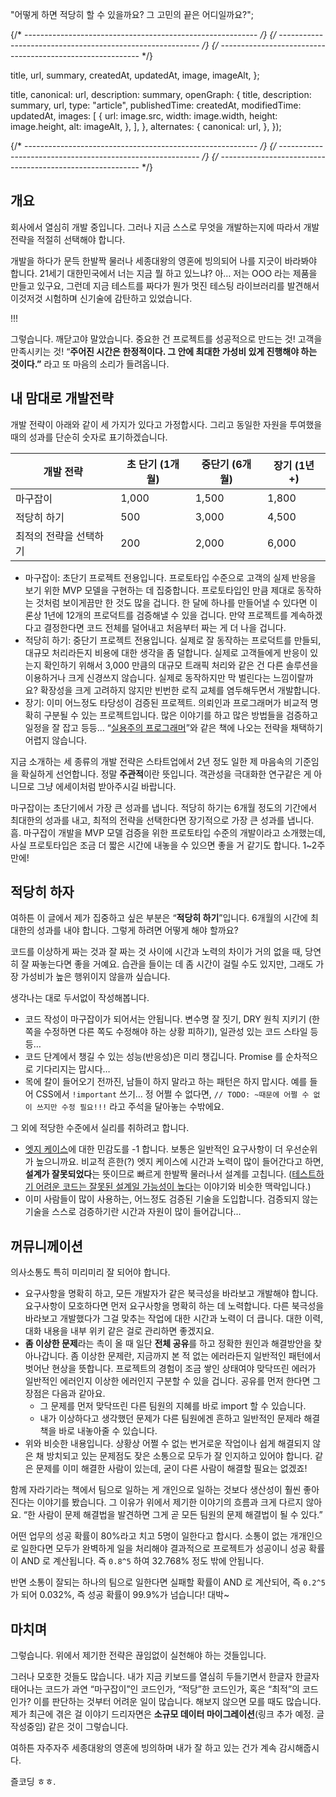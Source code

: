 

  "어떻게 하면 적당히 할 수 있을까요? 그 고민의 끝은 어디일까요?";

{/* ---------------------------------------------------------- */}
{/* ---------------------------------------------------------- */}
{/* ---------------------------------------------------------- */}

  title,
  url,
  summary,
  createdAt,
  updatedAt,
  image,
  imageAlt,
};

  title,
  canonical: url,
  description: summary,
  openGraph: {
    title,
    description: summary,
    url,
    type: "article",
    publishedTime: createdAt,
    modifiedTime: updatedAt,
    images: [
      {
        url: image.src,
        width: image.width,
        height: image.height,
        alt: imageAlt,
      },
    ],
  },
  alternates: {
    canonical: url,
  },
});

<ArticleJsonLd
  useAppDir
  url={url}
  title={title}
  images={[image.src]}
  authorName={authorList}
  datePublished={createdAt}
  dateModified={updatedAt}
  publisherName={authorName}
  description={summary}
  isAccessibleForFree
/>

<ArticleHeader title={title} updatedAt={updatedAt} desc={summary} />

{/* ---------------------------------------------------------- */}
{/* ---------------------------------------------------------- */}
{/* ---------------------------------------------------------- */}

## 개요

회사에서 열심히 개발 중입니다. 그러나 지금 스스로 무엇을 개발하는지에 따라서 개발 전략을 적절히 선택해야 합니다.

개발을 하다가 문득 한발짝 물러나 세종대왕의 영혼에 빙의되어 나를 지긋이 바라봐야 합니다. 21세기 대한민국에서 너는 지금 뭘 하고 있느냐? 아… 저는 OOO 라는 제품을 만들고 있구요, 그런데 지금 테스트를 짜다가 뭔가 멋진 테스팅 라이브러리를 발견해서 이것저것 시험하며 신기술에 감탄하고 있었습니다.

!!!

그렇습니다. 깨닫고야 말았습니다. 중요한 건 프로젝트를 성공적으로 만드는 것! 고객을 만족시키는 것! “**주어진 시간은 한정적이다. 그 안에 최대한 가성비 있게 진행해야 하는 것이다.”** 라고 또 마음의 소리가 들려옵니다.

## 내 맘대로 개발전략

개발 전략이 아래와 같이 세 가지가 있다고 가정합시다. 그리고 동일한 자원을 투여했을 때의 성과를 단순히 숫자로 표기하겠습니다.

| 개발 전략              | 초 단기 (1개월) | 중단기 (6개월) | 장기 (1년 +) |
| ---------------------- | --------------- | -------------- | ------------ |
| 마구잡이               | 1,000           | 1,500          | 1,800        |
| 적당히 하기            | 500             | 3,000          | 4,500        |
| 최적의 전략을 선택하기 | 200             | 2,000          | 6,000        |

- 마구잡이: 초단기 프로젝트 전용입니다. 프로토타입 수준으로 고객의 실제 반응을 보기 위한 MVP 모델을 구현하는 데 집중합니다. 프로토타입인 만큼 제대로 동작하는 것처럼 보이게끔만 한 것도 많을 겁니다. 한 달에 하나를 만들어낼 수 있다면 이론상 1년에 12개의 프로덕트를 검증해낼 수 있을 겁니다. 만약 프로젝트를 계속하겠다고 결정한다면 코드 전체를 덜어내고 처음부터 짜는 게 더 나을 겁니다.
- 적당히 하기: 중단기 프로젝트 전용입니다. 실제로 잘 동작하는 프로덕트를 만들되, 대규모 처리라든지 비용에 대한 생각을 좀 덜합니다. 실제로 고객들에게 반응이 있는지 확인하기 위해서 3,000 만큼의 대규모 트래픽 처리와 같은 건 다른 솔루션을 이용하거나 크게 신경쓰지 않습니다. 실제로 동작하지만 막 벌린다는 느낌이랄까요? 확장성을 크게 고려하지 않지만 빈번한 로직 교체를 염두해두면서 개발합니다.
- 장기: 이미 어느정도 타당성이 검증된 프로젝트. 의뢰인과 프로그래머가 비교적 명확히 구분될 수 있는 프로젝트입니다. 많은 이야기를 하고 많은 방법들을 검증하고 일정을 잘 잡고 등등… “[실용주의 프로그래머](/article/2023-09/the-pragmatic-programmer)”와 같은 책에 나오는 전략을 채택하기 어렵지 않습니다.

지금 소개하는 세 종류의 개발 전략은 스타트업에서 2년 정도 일한 제 마음속의 기준임을 확실하게 선언합니다. 정말 **주관적**이란 뜻입니다. 객관성을 극대화한 연구같은 게 아니므로 그냥 에세이처럼 받아주시길 바랍니다.

마구잡이는 초단기에서 가장 큰 성과를 냅니다. 적당히 하기는 6개월 정도의 기간에서 최대한의 성과를 내고, 최적의 전략을 선택한다면 장기적으로 가장 큰 성과를 냅니다. 흠. 마구잡이 개발을 MVP 모델 검증을 위한 프로토타입 수준의 개발이라고 소개했는데, 사실 프로토타입은 조금 더 짧은 시간에 내놓을 수 있으면 좋을 거 같기도 합니다. 1~2주만에!

## 적당히 하자

여하튼 이 글에서 제가 집중하고 싶은 부분은 “**적당히 하기**”입니다. 6개월의 시간에 최대한의 성과를 내야 합니다. 그렇게 하려면 어떻게 해야 할까요?

코드를 이상하게 짜는 것과 잘 짜는 것 사이에 시간과 노력의 차이가 거의 없을 때, 당연히 잘 짜놓는다면 좋을 거예요. 습관을 들이는 데 좀 시간이 걸릴 수도 있지만, 그래도 가장 가성비가 높은 행위이지 않을까 싶습니다.

생각나는 대로 두서없이 작성해봅니다.

- 코드 작성이 마구잡이가 되어서는 안됩니다. 변수명 잘 짓기, DRY 원칙 지키기 (한쪽을 수정하면 다른 쪽도 수정해야 하는 상황 피하기), 일관성 있는 코드 스타일 등등…
- 코드 단계에서 챙길 수 있는 성능(반응성)은 미리 챙깁니다. Promise 를 순차적으로 기다리지는 맙시다…
- 목에 칼이 들어오기 전까진, 남들이 하지 말라고 하는 패턴은 하지 맙시다. 예를 들어 CSS에서 `!important` 쓰기… 정 어쩔 수 없다면, `// TODO: ~때문에 어쩔 수 없이 쓰지만 수정 필요!!!` 라고 주석을 달아놓는 수밖에요.

그 외에 적당한 수준에서 실리를 취하려고 합니다.

- [엣지 케이스](https://designbase.co.kr/dictionary/edge-case-2/)에 대한 민감도를 -1 합니다. 보통은 일반적인 요구사항이 더 우선순위가 높으니까요. 비교적 흔한(?) 엣지 케이스에 시간과 노력이 많이 들어간다고 하면, **설계가 잘못되었다**는 뜻이므로 빠르게 한발짝 물러나서 설계를 고칩니다. ([테스트하기 어려운 코드는 잘못된 설계일 가능성이 높다](https://jojoldu.tistory.com/674)는 이야기와 비슷한 맥락입니다.)
- 이미 사람들이 많이 사용하는, 어느정도 검증된 기술을 도입합니다. 검증되지 않는 기술을 스스로 검증하기란 시간과 자원이 많이 들어갑니다…

## 꺼뮤니께이션

의사소통도 특히 미리미리 잘 되어야 합니다.

- 요구사항을 명확히 하고, 모든 개발자가 같은 북극성을 바라보고 개발해야 합니다. 요구사항이 모호하다면 먼저 요구사항을 명확히 하는 데 노력합니다. 다른 북극성을 바라보고 개발했다가 그걸 맞추는 작업에 대한 시간과 노력이 더 큽니다. 대한 이력, 대화 내용을 내부 위키 같은 걸로 관리하면 좋겠지요.
- **좀 이상한 문제**라는 촉이 올 때 일단 **전체 공유**를 하고 정확한 원인과 해결방안을 찾아나갑니다. 좀 이상한 문제란, 지금까지 본 적 없는 에러라든지 일반적인 패턴에서 벗어난 현상을 뜻합니다. 프로젝트의 경험이 조금 쌓인 상태여야 맞닥뜨린 에러가 일반적인 에러인지 이상한 에러인지 구분할 수 있을 겁니다. 공유를 먼저 한다면 그 장점은 다음과 같아요.
  - 그 문제를 먼저 맞닥뜨린 다른 팀원의 지혜를 바로 import 할 수 있습니다.
  - 내가 이상하다고 생각했던 문제가 다른 팀원에겐 흔하고 일반적인 문제라 해결책을 바로 내놓아줄 수 있습니다.
- 위와 비슷한 내용입니다. 상황상 어쩔 수 없는 번거로운 작업이나 쉽게 해결되지 않은 채 방치되고 있는 문제점도 잦은 소통으로 모두가 잘 인지하고 있어야 합니다. 같은 문제를 이미 해결한 사람이 있는데, 굳이 다른 사람이 해결할 필요는 없겠죠!

함께 자라기라는 책에서 팀으로 일하는 게 개인으로 일하는 것보다 생산성이 훨씬 좋아진다는 이야기를 봤습니다. 그 이유가 위에서 제기한 이야기의 흐름과 크게 다르지 않아요. “한 사람이 문제 해결법을 발견하면 그게 곧 모든 팀원의 문제 해결법이 될 수 있다.”

어떤 업무의 성공 확률이 80%라고 치고 5명이 일한다고 합시다. 소통이 없는 개개인으로 일한다면 모두가 완벽하게 일을 처리해야 결과적으로 프로젝트가 성공이니 성공 확률이 AND 로 계산됩니다. 즉 `0.8^5` 하여 32.768% 정도 밖에 안됩니다.

반면 소통이 잘되는 하나의 팀으로 일한다면 실패할 확률이 AND 로 계산되어, 즉 `0.2^5`가 되어 0.032%, 즉 성공 확률이 99.9%가 넘습니다! 대박~

## 마치며

그렇습니다. 위에서 제기한 전략은 끊임없이 실천해야 하는 것들입니다.

그러나 모호한 것들도 많습니다. 내가 지금 키보드를 열심히 두들기면서 한글자 한글자 태어나는 코드가 과연 “마구잡이”인 코드인가, “적당”한 코드인가, 혹은 “최적”의 코드인가? 이를 판단하는 것부터 어려운 일이 많습니다. 해보지 않으면 모를 때도 많습니다. 제가 최근에 겪은 걸 이야기 드리자면은 **소규모 데이터 마이그레이션**(링크 추가 예정. 글 작성중임) 같은 것이 그렇습니다.

여하튼 자주자주 세종대왕의 영혼에 빙의하며 내가 잘 하고 있는 건가 계속 감시해줍시다.

즐코딩 ㅎㅎ.
